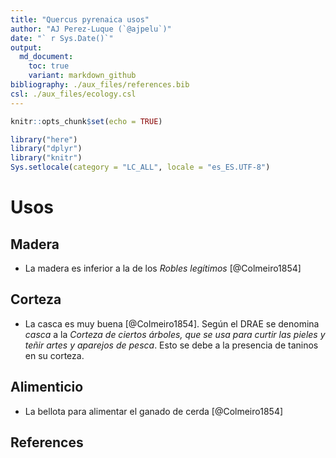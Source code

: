 ```yaml
---
title: "Quercus pyrenaica usos"
author: "AJ Perez-Luque (`@ajpelu`)"
date: "` r Sys.Date()`"
output:  
  md_document:
    toc: true
    variant: markdown_github
bibliography: ./aux_files/references.bib
csl: ./aux_files/ecology.csl
---
```


```r
knitr::opts_chunk$set(echo = TRUE)
```

```r
library("here")
library("dplyr")
library("knitr")
Sys.setlocale(category = "LC_ALL", locale = "es_ES.UTF-8")
```


# Usos

## Madera
* La madera es inferior a la de los *Robles legítimos* [@Colmeiro1854]

## Corteza
* La casca es muy buena [@Colmeiro1854]. Según el DRAE se denomina *casca* a la *Corteza de ciertos árboles, que se usa para curtir las pieles y teñir artes y aparejos de pesca*. Esto se debe a la presencia de taninos en su corteza. 

## Alimenticio
* La bellota para alimentar el ganado de cerda [@Colmeiro1854] 


## References 